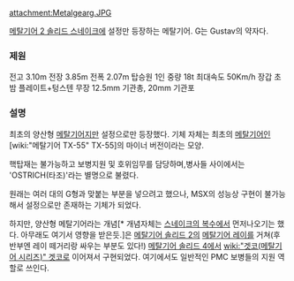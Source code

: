 attachment:Metalgearg.JPG

[[메탈기어 2 솔리드 스네이크]]에 설정만 등장하는 메탈기어. G는 Gustav의 약자다.

=== 제원 ===
전고 3.10m
전장 3.85m
전폭 2.07m
탑승원 1인
중량 18t
최대속도 50Km/h
장갑 초밤 플레이트+텅스텐
무장 12.5mm 기관총, 20mm 기관포

=== 설명 ===
최초의 양산형 [[메탈기어]]지만 설정으로만 등장했다. 기체 자체는 최초의 [[메탈기어]]인 [wiki:"메탈기어 TX-55" TX-55]의 마이너 버전이라는 모양.

핵탑재는 불가능하고 보병지원 및 호위임무를 담당하며,병사들 사이에서는 'OSTRICH(타조)'라는 별명으로 불렸다.

원래는 여러 대의 G형과 맞붙는 부분을 넣으려고 했으나, MSX의 성능상 구현이 불가능해서 설정으로만 존재하는 기체가 되었다.

하지만, 양산형 메탈기어라는 개념[* 개념자체는 [[스네이크의 복수]]에서 먼저나오기는 했다. 아무래도 여기서 영향을 받은듯.]은 [[메탈기어 솔리드 2]]의 [[메탈기어 레이]]를 거쳐(후반부엔 레이 떼거리랑 싸우는 부분도 있다!) [[메탈기어 솔리드 4]]에서 [[wiki:"겟코(메탈기어 시리즈)" 겟코]]로 이어져서 구현되었다. 여기에서도 일반적인 PMC 보병들의 지원 역할로 쓰인다.
